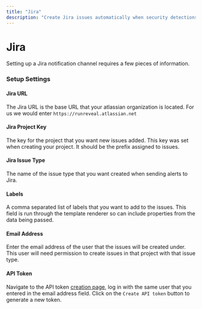 ```yaml
---
title: "Jira"
description: "Create Jira issues automatically when security detections trigger. Configure project keys, issue types, labels, and API tokens for seamless integration."
---
```


# Jira

Setting up a Jira notification channel requires a few pieces of information.

### Setup Settings

#### **Jira URL**

The Jira URL is the base URL that your atlassian organization is located. For us we would enter `https://runreveal.atlassian.net`

#### Jira Project Key

The key for the project that you want new issues added. This key was set when creating your project. It should be the prefix assigned to issues.

#### Jira Issue Type

The name of the issue type that you want created when sending alerts to Jira.&#x20;

#### Labels

A comma separated list of labels that you want to add to the issues. This field is run through the template renderer so can include properties from the data being passed.


#### Email Address

Enter the email address of the user that the issues will be created under. This user will need permission to create issues in that project with that issue type.

#### API Token

Navigate to the API token [creation page](https://id.atlassian.com/manage-profile/security/api-tokens), log in with the same user that you entered in the email address field. Click on the `Create API token` button to generate a new token.
